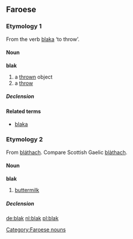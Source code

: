 ==Faroese==

===Etymology 1===
From the verb [[blaka]] ‘to throw’.

====Noun====
'''blak''' {{n}}

# a [[thrown]] object
# a [[throw]]

=====Declension=====
{{fo-decl-noun-n5|bl|a|k|ø}}

====Related terms====
*[[blaka]]

===Etymology 2===
From {{OIr.|fo}} [[bláthach]]. Compare Scottish Gaelic [[blàthach]].

====Noun====
'''blak''' {{n}}

# [[buttermilk]]

=====Declension=====
{{fo-decl-noun-n5-s|blak}}

[[Category:Faroese nouns]]

[[de:blak]]
[[nl:blak]]
[[pl:blak]]
